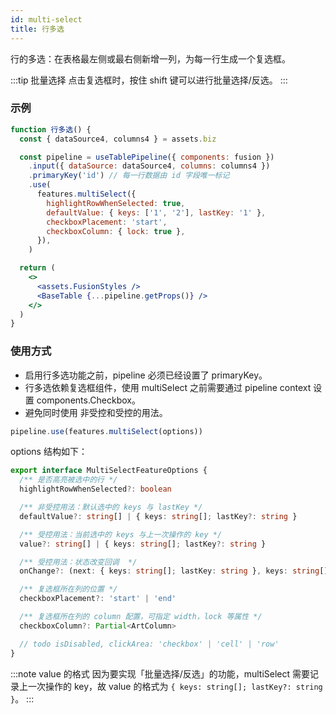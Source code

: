 ```yaml
---
id: multi-select
title: 行多选
---
```


行的多选：在表格最左侧或最右侧新增一列，为每一行生成一个复选框。

:::tip 批量选择
点击复选框时，按住 shift 键可以进行批量选择/反选。
:::

### 示例

```jsx live
function 行多选() {
  const { dataSource4, columns4 } = assets.biz

  const pipeline = useTablePipeline({ components: fusion })
    .input({ dataSource: dataSource4, columns: columns4 })
    .primaryKey('id') // 每一行数据由 id 字段唯一标记
    .use(
      features.multiSelect({
        highlightRowWhenSelected: true,
        defaultValue: { keys: ['1', '2'], lastKey: '1' },
        checkboxPlacement: 'start',
        checkboxColumn: { lock: true },
      }),
    )

  return (
    <>
      <assets.FusionStyles />
      <BaseTable {...pipeline.getProps()} />
    </>
  )
}
```

### 使用方式

- 启用行多选功能之前，pipeline 必须已经设置了 primaryKey。
- 行多选依赖复选框组件，使用 multiSelect 之前需要通过 pipeline context 设置 components.Checkbox。
- 避免同时使用 非受控和受控的用法。

```jsx
pipeline.use(features.multiSelect(options))
```

options 结构如下：

```ts
export interface MultiSelectFeatureOptions {
  /** 是否高亮被选中的行 */
  highlightRowWhenSelected?: boolean

  /** 非受控用法：默认选中的 keys 与 lastKey */
  defaultValue?: string[] | { keys: string[]; lastKey?: string }

  /** 受控用法：当前选中的 keys 与上一次操作的 key */
  value?: string[] | { keys: string[]; lastKey?: string }

  /** 受控用法：状态改变回调  */
  onChange?: (next: { keys: string[]; lastKey: string }, keys: string[], action: 'check' | 'uncheck') => void

  /** 复选框所在列的位置 */
  checkboxPlacement?: 'start' | 'end'

  /** 复选框所在列的 column 配置，可指定 width，lock 等属性 */
  checkboxColumn?: Partial<ArtColumn>

  // todo isDisabled, clickArea: 'checkbox' | 'cell' | 'row'
}
```

:::note value 的格式
因为要实现「批量选择/反选」的功能，multiSelect 需要记录上一次操作的 key，故 value 的格式为 `{ keys: string[]; lastKey?: string }`。
:::
